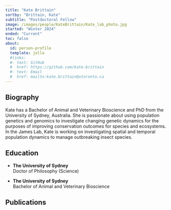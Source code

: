```yaml
---
title: "Kate Brittain"
sortby: "Brittain, Kate"
subtitle: "Postdoctoral Fellow"
image: /images/people/KateBrittain/Kate_lab_photo.jpg
started: "Winter 2024"
ended: "Current"
toc: false
about:
  id: person-profile
  template: jolla
  #links:
  #- text: GitHub
  #  href: https://github.com/kate-brittain
  #- text: Email
  #  href: mailto:kate.brittain@utoronto.ca
---
```


::: {#person-profile}
:::
## Biography

Kate has a Bachelor of Animal and Veterinary Bioscience and PhD from the University of Sydney, Australia. She is passionate about using population genetics and genomics to investigate changing genetic dynamics for the purposes of improving conservation outcomes for species and ecosystems. In the James Lab, Kate is working on investigating spatial and temporal population dynamics to manage outbreaking insect species.

## Education

-   **The University of Sydney**<br /> Doctor of Philosophy (Science)

-   **The University of Sydney**<br /> Bachelor of Animal and Veterinary Bioscience

## Publications


